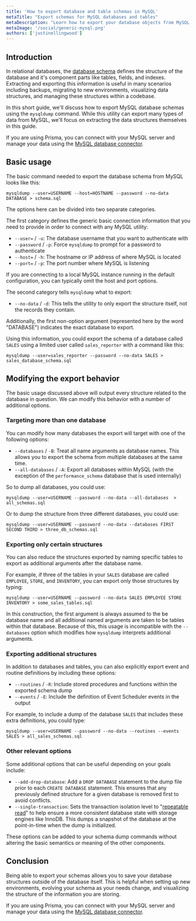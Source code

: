 ```yaml
---
title: 'How to export database and table schemas in MySQL'
metaTitle: "Export schemas for MySQL databases and tables"
metaDescription: "Learn how to export your database objects from MySQL for analysis, migrating, backups, and more."
metaImage: '/social/generic-mysql.png'
authors: ['justinellingwood']
---
```


## Introduction

In relational databases, the [database schema](/intro/database-glossary#schema) defines the structure of the database and it's component parts like tables, fields, and indexes.  Extracting and exporting this information is useful in many scenarios including backups, migrating to new environments, visualizing data structures, and managing these structures within a codebase.

In this short guide, we'll discuss how to export MySQL database schemas using the `mysqldump` command.  While this utility can export many types of data from MySQL, we'll focus on extracting the data structures themselves in this guide.

<PrismaOutlinks>

If you are using Prisma, you can connect with your MySQL server and manage your data using the [MySQL database connector](https://www.prisma.io/docs/concepts/database-connectors/mysql#connection-details).

</PrismaOutlinks>

## Basic usage

The basic command needed to export the database schema from MySQL looks like this:

```shell
mysqldump --user=USERNAME --host=HOSTNAME --password --no-data DATABASE > schema.sql
```

The options here can be divided into two separate categories.

The first category defines the generic basic connection information that you need to provide in order to connect with any MySQL utility:

* `--user=` / `-u`: The database username that you want to authenticate with
* `--password` / `-p`: Force `mysqldump` to prompt for a password to authenticate
* `--host=` / `-h`: The hostname or IP address of where MySQL is located
* `--port=` / `-p`: The port number where MySQL is listening

If you are connecting to a local MySQL instance running in the default configuration, you can typically omit the host and port options.

The second category tells `mysqldump` what to export:

* `--no-data` / `-d`: This tells the utility to only export the structure itself, not the records they contain.

Additionally, the first non-option argument (represented here by the word "DATABASE") indicates the exact database to export.

Using this information, you could export the schema of a database called `SALES` using a limited user called `sales_reporter` with a command like this:

```command
mysqldump --user=sales_reporter --password --no-data SALES > sales_database_schema.sql
```

## Modifying the export behavior

The basic usage discussed above will output every structure related to the database in question.  We can modify this behavior with a number of additional options.

### Targeting more than one database

You can modify how many databases the export will target with one of the following options:

* `--databases` / `-B`: Treat all name arguments as database names.  This allows you to export the schema from multiple databases at the same time.
* `--all-databases` / `-A`: Export all databases within MySQL (with the exception of the `performance_schema` database that is used internally)

So to dump all databases, you could use:

```command
mysqldump --user=USERNAME --password --no-data --all-databases  > all_schemas.sql
```

Or to dump the structure from three different databases, you could use:

```command
mysqldump --user=USERNAME --password --no-data --databases FIRST SECOND THIRD > three_db_schemas.sql
```

### Exporting only certain structures

You can also reduce the structures exported by naming specific tables to export as additional arguments after the database name.

For example, if three of the tables in your `SALES` database are called `EMPLOYEE`, `STORE`, and `INVENTORY`, you can export only those structures by typing:

```command
mysqldump --user=USERNAME --password --no-data SALES EMPLOYEE STORE INVENTORY > some_sales_tables.sql
```

In this construction, the first argument is always assumed to the be database name and all additional named arguments are taken to be tables within that database.  Because of this, this usage is incompatible with the `--databases` option which modifies how `mysqldump` interprets additional arguments.

### Exporting additional structures

In addition to databases and tables, you can also explicitly export event and routine definitions by including these options:

* `--routines` / `-R`: Include stored procedures and functions within the exported schema dump
* `--events` / `-E`: Include the definition of Event Scheduler events in the output

For example, to include a dump of the database `SALES` that includes these extra definitions, you could type:

```command
mysqldump --user=USERNAME --password --no-data --routines --events SALES > all_sales_schemas.sql
```

### Other relevant options

Some additional options that can be useful depending on your goals include:

* `--add-drop-database`: Add a `DROP DATABASE` statement to the dump file prior to each `CREATE DATABASE` statement.  This ensures that any previously defined structure for a given database is removed first to avoid conflicts.
* `--single-transaction`: Sets the transaction isolation level to "[repeatable read](/intro/database-glossary#repeatable-read-isolation-level)" to help ensure a more consistent database state with storage engines like InnoDB.  This dumps a snapshot of the database at the point-in-time when the dump is initialized.

These options can be added to your schema dump commands without altering the basic semantics or meaning of the other components.

## Conclusion

Being able to export your schemas allows you to save your database structures outside of the database itself.  This is helpful when setting up new environments, evolving your schema as your needs change, and visualizing the structure of the information you are storing.

<PrismaOutlinks>

If you are using Prisma, you can connect with your MySQL server and manage your data using the [MySQL database connector](https://www.prisma.io/docs/concepts/database-connectors/mysql#connection-details).

</PrismaOutlinks>

